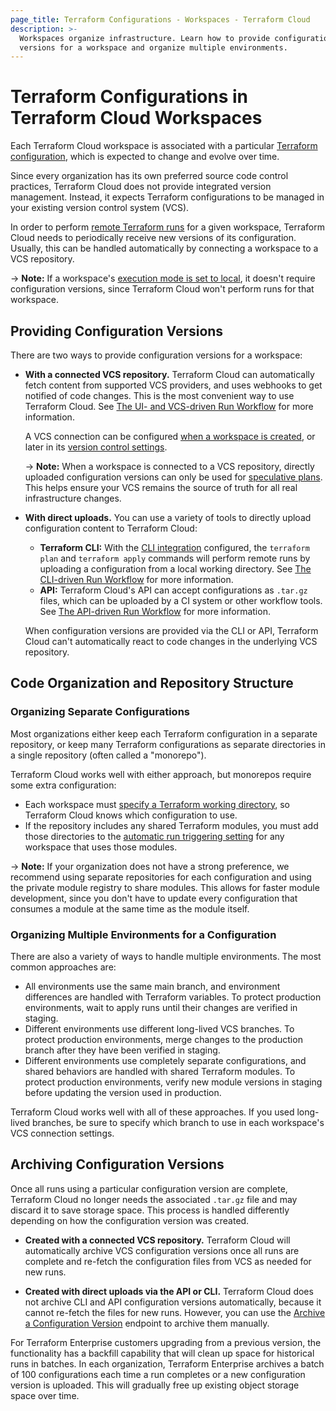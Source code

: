 ```yaml
---
page_title: Terraform Configurations - Workspaces - Terraform Cloud
description: >-
  Workspaces organize infrastructure. Learn how to provide configuration
  versions for a workspace and organize multiple environments.
---
```


# Terraform Configurations in Terraform Cloud Workspaces

[remote operations]: /cloud-docs/run/remote-operations

[execution mode]: /cloud-docs/workspaces/settings#execution-mode

[Terraform configuration]: /language

Each Terraform Cloud workspace is associated with a particular [Terraform configuration][], which is expected to change and evolve over time.

Since every organization has its own preferred source code control practices, Terraform Cloud does not provide integrated version management. Instead, it expects Terraform configurations to be managed in your existing version control system (VCS).

In order to perform [remote Terraform runs][remote operations] for a given workspace, Terraform Cloud needs to periodically receive new versions of its configuration. Usually, this can be handled automatically by connecting a workspace to a VCS repository.

-> **Note:** If a workspace's [execution mode is set to local][execution mode], it doesn't require configuration versions, since Terraform Cloud won't perform runs for that workspace.

## Providing Configuration Versions

There are two ways to provide configuration versions for a workspace:

- **With a connected VCS repository.** Terraform Cloud can automatically fetch content from supported VCS providers, and uses webhooks to get notified of code changes. This is the most convenient way to use Terraform Cloud. See [The UI- and VCS-driven Run Workflow](/cloud-docs/run/ui) for more information.

  A VCS connection can be configured [when a workspace is created](/cloud-docs/workspaces/creating), or later in its [version control settings](/cloud-docs/workspaces/settings/vcs).

  -> **Note:** When a workspace is connected to a VCS repository, directly uploaded configuration versions can only be used for [speculative plans](/cloud-docs/run/remote-operations#speculative-plans). This helps ensure your VCS remains the source of truth for all real infrastructure changes.

- **With direct uploads.** You can use a variety of tools to directly upload configuration content to Terraform Cloud:

  - **Terraform CLI:** With the [CLI integration](/cli/cloud) configured, the `terraform plan` and `terraform apply` commands will perform remote runs by uploading a configuration from a local working directory. See [The CLI-driven Run Workflow](/cloud-docs/run/cli) for more information.
  - **API:** Terraform Cloud's API can accept configurations as `.tar.gz` files, which can be uploaded by a CI system or other workflow tools. See [The API-driven Run Workflow](/cloud-docs/run/api) for more information.

  When configuration versions are provided via the CLI or API, Terraform Cloud can't automatically react to code changes in the underlying VCS repository.

## Code Organization and Repository Structure

### Organizing Separate Configurations

Most organizations either keep each Terraform configuration in a separate repository, or keep many Terraform configurations as separate directories in a single repository (often called a "monorepo").

Terraform Cloud works well with either approach, but monorepos require some extra configuration:

- Each workspace must [specify a Terraform working directory](/cloud-docs/workspaces/settings#terraform-working-directory), so Terraform Cloud knows which configuration to use.
- If the repository includes any shared Terraform modules, you must add those directories to the [automatic run triggering setting](/cloud-docs/workspaces/settings/vcs#automatic-run-triggering) for any workspace that uses those modules.

-> **Note:** If your organization does not have a strong preference, we recommend using separate repositories for each configuration and using the private module registry to share modules. This allows for faster module development, since you don't have to update every configuration that consumes a module at the same time as the module itself.

### Organizing Multiple Environments for a Configuration

There are also a variety of ways to handle multiple environments. The most common approaches are:

- All environments use the same main branch, and environment differences are handled with Terraform variables. To protect production environments, wait to apply runs until their changes are verified in staging.
- Different environments use different long-lived VCS branches. To protect production environments, merge changes to the production branch after they have been verified in staging.
- Different environments use completely separate configurations, and shared behaviors are handled with shared Terraform modules. To protect production environments, verify new module versions in staging before updating the version used in production.

Terraform Cloud works well with all of these approaches. If you used long-lived branches, be sure to specify which branch to use in each workspace's VCS connection settings.

## Archiving Configuration Versions

Once all runs using a particular configuration version are complete, Terraform Cloud no longer needs the associated `.tar.gz` file and may discard it to save storage space. This process is handled differently depending on how the configuration version was created.

- **Created with a connected VCS repository.** Terraform Cloud will automatically archive VCS configuration versions once all runs are complete and re-fetch the configuration files from VCS as needed for new runs.

- **Created with direct uploads via the API or CLI.** Terraform Cloud does not archive CLI and API configuration versions automatically, because it cannot re-fetch the files for new runs. However, you can use the [Archive a Configuration Version](/cloud-docs/api-docs/configuration-versions#archive-a-configuration-version) endpoint to archive them manually.

For Terraform Enterprise customers upgrading from a previous version, the functionality has a backfill capability that will clean up space for historical runs in batches. In each organization, Terraform Enterprise archives a batch of 100 configurations each time a run completes or a new configuration version is uploaded. This will gradually free up existing object storage space over time.
